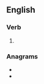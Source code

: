 {{also|dérangés|déranges}}

==English==

===Verb===
{{head|en|verb form}}

# {{en-third-person singular of|derange}}

===Anagrams===
* {{l|en|grandees}}
* {{l|en|grenades}}